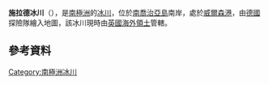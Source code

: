 {{coord|54|7|S|37|39|W|display=title}}

'''施拉德冰川'''（{{lang-de|Schrader-Gletscher}}），是[[南極洲|南極洲]]的[[冰川|冰川]]，位於[[南喬治亞島|南喬治亞島]]南岸，處於[[威爾森港|威爾森港]]，由[[德國|德國]]探險隊繪入地圖，該冰川現時由[[英國海外領土|英國海外領土]]管轄。

==參考資料==
{{usgs-gazetteer}}

{{Antarctica-geo-stub}}
[[Category:南極洲冰川|Category:南極洲冰川]]